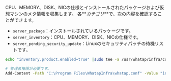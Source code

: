 CPU、MEMORY、DISK、NICの仕様とインストールされたパッケージおよび仮想マシンのメタ情報を収集します。
各**_カテゴリ_**で、次の内容を確認することができます。

-   `server_package`：インストールされているパッケージです。
-   `server_inventory`：CPU、MEMORY、DISK、NICの仕様です。
-   `server_pending_security_update`：Linuxのセキュリティパッチの待機リストです。

<Tabs>
<TabItem value="lxs" label="Linux Shell">

```bash title=SH
echo "inventory.product.enabled=true" |sudo tee -a /usr/whatap/infra/conf/whatap.conf
```

</TabItem>
<TabItem value="wps" label="Windows Powershell">

```bash title=SH
# 管理者権限が必要です。
Add-Content -Path "C:\Program Files\WhatapInfra\whatap.conf" -Value "inventory.product.enabled=true"
```

</TabItem>
</Tabs>
